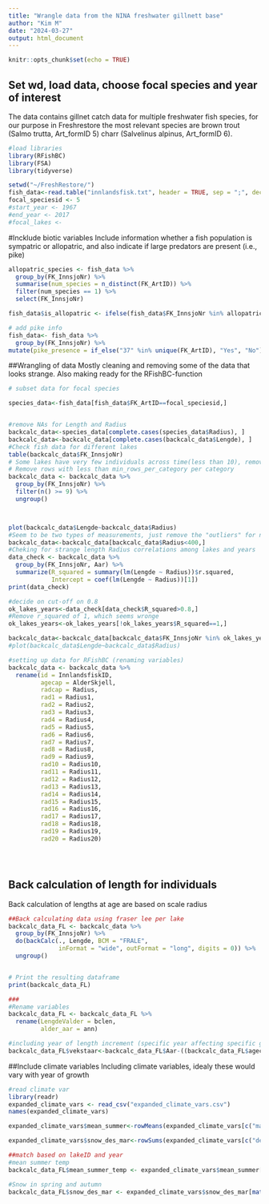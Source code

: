 ---
title: "Wrangle data from the NINA freshwater gillnett base"
author: "Kim M"
date: "2024-03-27"
output: html_document
---

```{r setup, include=FALSE}
knitr::opts_chunk$set(echo = TRUE)
```

## Set wd, load data, choose focal species and year of interest

The data contains gillnet catch data for multiple freshwater fish species, for our purpose in Freshrestore the most relevant species are brown trout (Salmo trutta, Art_formID 5) charr (Salvelinus alpinus, Art_formID 6). 


```{r species}
#load libraries
library(RFishBC)
library(FSA)
library(tidyverse)

setwd("~/FreshRestore/")
fish_data<-read.table("innlandsfisk.txt", header = TRUE, sep = ";", dec = ".")
focal_speciesid <- 5
#start_year <- 1967
#end_year <- 2017
#focal_lakes <-
```
#Incklude biotic variables
Include information whether a fish population is sympatric or allopatric, and also indicate if large predators are present (i.e., pike)
```{r species2}
allopatric_species <- fish_data %>%
  group_by(FK_InnsjoNr) %>%
  summarise(num_species = n_distinct(FK_ArtID)) %>%
  filter(num_species == 1) %>%
  select(FK_InnsjoNr)

fish_data$is_allopatric <- ifelse(fish_data$FK_InnsjoNr %in% allopatric_species$FK_InnsjoNr, "allopatric", "sympatric")

# add pike info
fish_data<- fish_data %>%
  group_by(FK_InnsjoNr) %>%
mutate(pike_presence = if_else("37" %in% unique(FK_ArtID), "Yes", "No")) #37 is pike

```


##Wrangling of data
Mostly cleaning and removing some of the data that looks strange. Also making ready for the RFishBC-function

```{r wrangling}
# subset data for focal species

species_data<-fish_data[fish_data$FK_ArtID==focal_speciesid,]


#remove NAs for Length and Radius 
backcalc_data<-species_data[complete.cases(species_data$Radius), ]
backcalc_data<-backcalc_data[complete.cases(backcalc_data$Lengde), ]
#Check fish data for different lakes
table(backcalc_data$FK_InnsjoNr)
# Some lakes have very few individuals across time(less than 10), remove these lakes as they dont seem representative for the species
# Remove rows with less than min_rows_per_category per category
backcalc_data <- backcalc_data %>%
  group_by(FK_InnsjoNr) %>%
  filter(n() >= 9) %>%
  ungroup()



plot(backcalc_data$Lengde~backcalc_data$Radius)
#Seem to be two types of measurements, just remove the "outliers" for now
backcalc_data<-backcalc_data[backcalc_data$Radius<400,]
#Cheking for strange length Radius correlations among lakes and years
data_check <- backcalc_data %>%
  group_by(FK_InnsjoNr, Aar) %>%
  summarize(R_squared = summary(lm(Lengde ~ Radius))$r.squared,
            Intercept = coef(lm(Lengde ~ Radius))[1])
print(data_check)

#decide on cut-off on 0.8
ok_lakes_years<-data_check[data_check$R_squared>0.8,]
#Remove r_squared of 1, which seems wronge
ok_lakes_years<-ok_lakes_years[!ok_lakes_years$R_squared==1,]

backcalc_data<-backcalc_data[backcalc_data$FK_InnsjoNr %in% ok_lakes_years$FK_InnsjoNr & backcalc_data$Aar %in% ok_lakes_years$Aar ,]
#plot(backcalc_data$Lengde~backcalc_data$Radius)

#setting up data for RFishBC (renaming variables)
backcalc_data <- backcalc_data %>%
  rename(id = InnlandsfiskID,
         agecap = AlderSkjell,
         radcap = Radius,
         rad1 = Radius1,
         rad2 = Radius2,
         rad3 = Radius3,
         rad4 = Radius4,
         rad5 = Radius5,
         rad6 = Radius6,
         rad7 = Radius7,
         rad8 = Radius8,
         rad9 = Radius9,
         rad10 = Radius10,
         rad11 = Radius11,
         rad12 = Radius12,
         rad13 = Radius13,
         rad14 = Radius14,
         rad15 = Radius15,
         rad16 = Radius16,
         rad17 = Radius17,
         rad18 = Radius18,
         rad19 = Radius19,
         rad20 = Radius20)





```

## Back calculation of length for individuals

Back calculation of lengths at age are based on scale radius

```{r backcalculation}

##Back calculating data using fraser lee per lake 
backcalc_data_FL <- backcalc_data %>%
  group_by(FK_InnsjoNr) %>%
  do(backCalc(., Lengde, BCM = "FRALE",
              inFormat = "wide", outFormat = "long", digits = 0)) %>%
  ungroup()


# Print the resulting dataframe
print(backcalc_data_FL)

###
#Rename variables
backcalc_data_FL <- backcalc_data_FL %>%
  rename(LengdeValder = bclen,
         alder_aar = ann)

#including year of length increment (specific year affecting specific growth)
backcalc_data_FL$vekstaar<-backcalc_data_FL$Aar-((backcalc_data_FL$agecap-backcalc_data_FL$alder_aar+1))
```

##Include climate variables
Including climate variables, idealy these would vary with year of growth

```{r climate variables}
#read climate var
library(readr)
expanded_climate_vars <- read_csv("expanded_climate_vars.csv")
names(expanded_climate_vars)

expanded_climate_vars$mean_summer<-rowMeans(expanded_climate_vars[c("may_temp_mean","jun_temp_mean","jul_temp_mean","aug_temp_mean")])

expanded_climate_vars$snow_des_mar<-rowSums(expanded_climate_vars[c("dec_snow_depth","mar_snow_depth")])

##match based on lakeID and year
#mean summer temp
backcalc_data_FL$mean_summer_temp <- expanded_climate_vars$mean_summer[match(paste(backcalc_data_FL$FK_InnsjoNr,backcalc_data_FL$vekstaar), paste(expanded_climate_vars$innsjo_nr,expanded_climate_vars$year))]

#Snow in spring and autumn 
backcalc_data_FL$snow_des_mar <- expanded_climate_vars$snow_des_mar[match(paste(backcalc_data_FL$FK_InnsjoNr,backcalc_data_FL$vekstaar), paste(expanded_climate_vars$innsjo_nr,expanded_climate_vars$year))]



```

